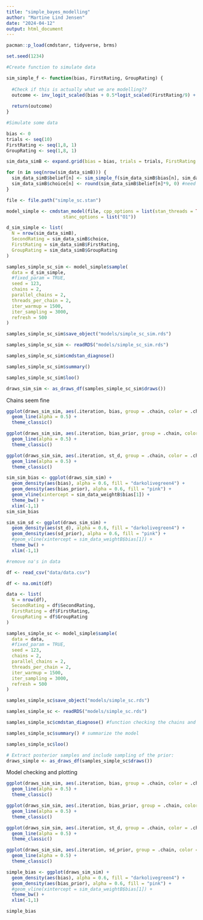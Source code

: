 ```yaml
---
title: "simple_bayes_modelling"
author: "Martine Lind Jensen"
date: "2024-04-12"
output: html_document
---
```

```r
pacman::p_load(cmdstanr, tidyverse, brms)

set.seed(1234)
```


```r
#Create function to simulate data 

sim_simple_f <- function(bias, FirstRating, GroupRating) {
  
  #Check if this is actually what we are modelling??
  outcome <- inv_logit_scaled(bias + 0.5*logit_scaled(FirstRating/9) + 0.5*logit_scaled(GroupRating/9))
  
  return(outcome)
}

#Simulate some data 

bias <- 0
trials <- seq(10)
FirstRating <- seq(1,8, 1)
GroupRating <- seq(1,8, 1)

sim_data_simB <- expand.grid(bias = bias, trials = trials, FirstRating = FirstRating, GroupRating = GroupRating)

for (n in seq(nrow(sim_data_simB))) {
  sim_data_simB$belief[n] <- sim_simple_f(sim_data_simB$bias[n], sim_data_simB$FirstRating[n], sim_data_simB$GroupRating[n])
  sim_data_simB$choice[n] <- round(sim_data_simB$belief[n]*9, 0) #need to make a choice, should we sample or just take the straight value? And then we need to figure out how we are gonna make it 1-8 again
}
```

```r
file <- file.path("simple_sc.stan")

model_simple <- cmdstan_model(file, cpp_options = list(stan_threads = TRUE),
                     stanc_options = list("O1"))
```

```r
d_sim_simple <- list(
  N = nrow(sim_data_simB), 
  SecondRating = sim_data_simB$choice, 
  FirstRating = sim_data_simB$FirstRating, 
  GroupRating = sim_data_simB$GroupRating
)

samples_simple_sc_sim <- model_simple$sample(
  data = d_sim_simple, 
  #fixed_param = TRUE,
  seed = 123,
  chains = 2,
  parallel_chains = 2,
  threads_per_chain = 2,
  iter_warmup = 1500,
  iter_sampling = 3000,
  refresh = 500
)

samples_simple_sc_sim$save_object("models/simple_sc_sim.rds")
```

```r
samples_simple_sc_sim <- readRDS("models/simple_sc_sim.rds")

samples_simple_sc_sim$cmdstan_diagnose() 

samples_simple_sc_sim$summary()

samples_simple_sc_sim$loo()
```

```r
draws_sim_sim <- as_draws_df(samples_simple_sc_sim$draws())
```

Chains seem fine
```r
ggplot(draws_sim_sim, aes(.iteration, bias, group = .chain, color = .chain)) +
  geom_line(alpha = 0.5) +
  theme_classic()

ggplot(draws_sim_sim, aes(.iteration, bias_prior, group = .chain, color = .chain)) +
  geom_line(alpha = 0.5) +
  theme_classic()

ggplot(draws_sim_sim, aes(.iteration, st_d, group = .chain, color = .chain)) +
  geom_line(alpha = 0.5) +
  theme_classic()

```

```r
sim_sim_bias <- ggplot(draws_sim_sim) +
  geom_density(aes(bias), alpha = 0.6, fill = "darkolivegreen4") +
  geom_density(aes(bias_prior), alpha = 0.6, fill = "pink") +
  geom_vline(xintercept = sim_data_weightB$bias[1]) +
  theme_bw() + 
  xlim(-1,1)
sim_sim_bias

sim_sim_sd <- ggplot(draws_sim_sim) +
  geom_density(aes(st_d), alpha = 0.6, fill = "darkolivegreen4") +
  geom_density(aes(sd_prior), alpha = 0.6, fill = "pink") +
  #geom_vline(xintercept = sim_data_weightB$bias[1]) +
  theme_bw() + 
  xlim(-1,1)

```

```r
#remove na's in data 

df <- read_csv("data/data.csv")

df <- na.omit(df)

data <- list(
  N = nrow(df), 
  SecondRating = df$SecondRating, 
  FirstRating = df$FirstRating, 
  GroupRating = df$GroupRating
)

samples_simple_sc <- model_simple$sample(
  data = data,
  #fixed_param = TRUE,
  seed = 123,
  chains = 2,
  parallel_chains = 2,
  threads_per_chain = 2,
  iter_warmup = 1500,
  iter_sampling = 3000,
  refresh = 500
)

samples_simple_sc$save_object("models/simple_sc.rds")
```

```r
samples_simple_sc <- readRDS("models/simple_sc.rds")

samples_simple_sc$cmdstan_diagnose() #function checking the chains and stuff

samples_simple_sc$summary() # summarize the model

samples_simple_sc$loo()
```

```r
# Extract posterior samples and include sampling of the prior:
draws_simple <- as_draws_df(samples_simple_sc$draws())
```

Model checking and plotting
```r
ggplot(draws_sim_sim, aes(.iteration, bias, group = .chain, color = .chain)) +
  geom_line(alpha = 0.5) +
  theme_classic()

ggplot(draws_sim_sim, aes(.iteration, bias_prior, group = .chain, color = .chain)) +
  geom_line(alpha = 0.5) +
  theme_classic()

ggplot(draws_sim_sim, aes(.iteration, st_d, group = .chain, color = .chain)) +
  geom_line(alpha = 0.5) +
  theme_classic()

ggplot(draws_sim_sim, aes(.iteration, sd_prior, group = .chain, color = .chain)) +
  geom_line(alpha = 0.5) +
  theme_classic()
```

```r
simple_bias <- ggplot(draws_sim_sim) +
  geom_density(aes(bias), alpha = 0.6, fill = "darkolivegreen4") +
  geom_density(aes(bias_prior), alpha = 0.6, fill = "pink") +
  #geom_vline(xintercept = sim_data_weightB$bias[1]) +
  theme_bw() + 
  xlim(-1,1)

simple_bias

```